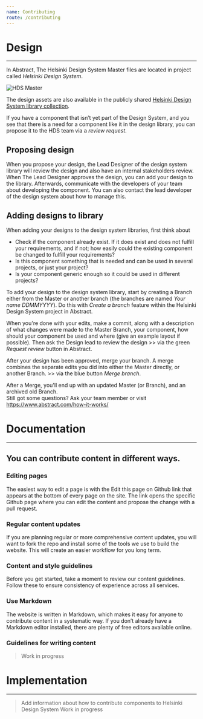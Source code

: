 ```yaml
---
name: Contributing
route: /contributing
---
```


# Design

---

In Abstract, The Helsinki Design System Master files are located in project called _Helsinki Design System_.

![HDS Master](../static/hds-master.png "HDS Master")

The design assets are also available in the publicly shared [Helsinki Design System library collection](https://share.goabstract.com/bc16e8b2-b95f-4fac-b36b-f51097695cc7).

If you have a component that isn’t yet part of the Design System, and you see that there is a need for a component like it in the design library, you can propose it to the HDS team via a _review request_.

## Proposing design

When you propose your design, the Lead Designer of the design system library will review the design and also have an internal stakeholders review. When The Lead Designer approves the design, you can add your design to the library. Afterwards, communicate with the developers of your team about developing the component. You can also contact the lead developer of the design system about how to manage this.

## Adding designs to library

When adding your designs to the design system libraries, first think about

- Check if the component already exist. If it does exist and does not fulfill your requirements, and if not; how easily could the existing component be changed to fulfill your requirements?
- Is this component something that is needed and can be used in several projects, or just your project?
- Is your component generic enough so it could be used in different projects?

To add your design to the design system library, start by creating a Branch either from the Master or another branch (the branches are named _Your name DDMMYYYY_). Do this with _Create a branch_ feature within the Helsinki Design System project in Abstract.

When you're done with your edits, make a commit, along with a description of what changes were made to the Master Branch, your component, how should your component be used and where (give an example layout if possible). Then ask the Design lead to review the design >> via the green _Request review_ button in Abstract.

After your design has been approved, merge your branch. A merge combines the separate edits you did into either the Master directly, or another Branch. >> via the blue button _Merge branch_.

After a Merge, you'll end up with an updated Master (or Branch), and an archived old Branch.  
Still got some questions? Ask your team member or visit https://www.abstract.com/how-it-works/

# Documentation

---

## You can contribute content in different ways.

### Editing pages

The easiest way to edit a page is with the Edit this page on Github link that appears at the bottom of every page on the site. The link opens the specific Github page where you can edit the content and propose the change with a pull request.

### Regular content updates

If you are planning regular or more comprehensive content updates, you will want to fork the repo and install some of the tools we use to build the website. This will create an easier workflow for you long term.

### Content and style guidelines

Before you get started, take a moment to review our content guidelines. Follow these to ensure consistency of experience across all services.

### Use Markdown

The website is written in Markdown, which makes it easy for anyone to contribute content in a systematic way. If you don’t already have a Markdown editor installed, there are plenty of free editors available online.

### Guidelines for writing content

> Work in progress

# Implementation

---

> Add information about how to contribute components to Helsinki Design System
> Work in progress
